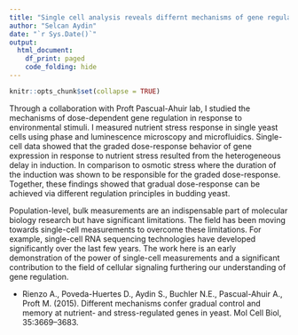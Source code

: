 ```yaml
---
title: "Single cell analysis reveals differnt mechanisms of gene regulation"
author: "Selcan Aydin"
date: "`r Sys.Date()`"
output: 
  html_document:
    df_print: paged
    code_folding: hide
---
```



```r
knitr::opts_chunk$set(collapse = TRUE)
```


Through a collaboration with Proft Pascual-Ahuir lab, I studied the mechanisms of dose-dependent gene regulation in response to environmental stimuli. I measured nutrient stress response in single yeast cells using phase and luminescence microscopy and microfluidics. Single-cell data showed that the graded dose-response behavior of gene expression in response to nutrient stress resulted from the heterogeneous delay in induction. In comparison to osmotic stress where the duration of the induction was shown to be responsible for the graded dose-response. Together, these findings showed that gradual dose-response can be achieved via different regulation principles in budding yeast.

Population-level, bulk measurements are an indispensable part of molecular biology research but have significant limitations. The field has been moving towards single-cell measurements to overcome these limitations. For example, single-cell RNA sequencing technologies have developed significantly over the last few years. The work here is an early demonstration of the power of single-cell measurements and a significant contribution to the field of cellular signaling furthering our understanding of gene regulation.

* Rienzo A., Poveda-Huertes D., Aydin S., Buchler N.E., Pascual-Ahuir A., Proft M. (2015). Different mechanisms confer gradual control and memory at nutrient- and stress-regulated genes in yeast. Mol Cell Biol, 35:3669–3683.
